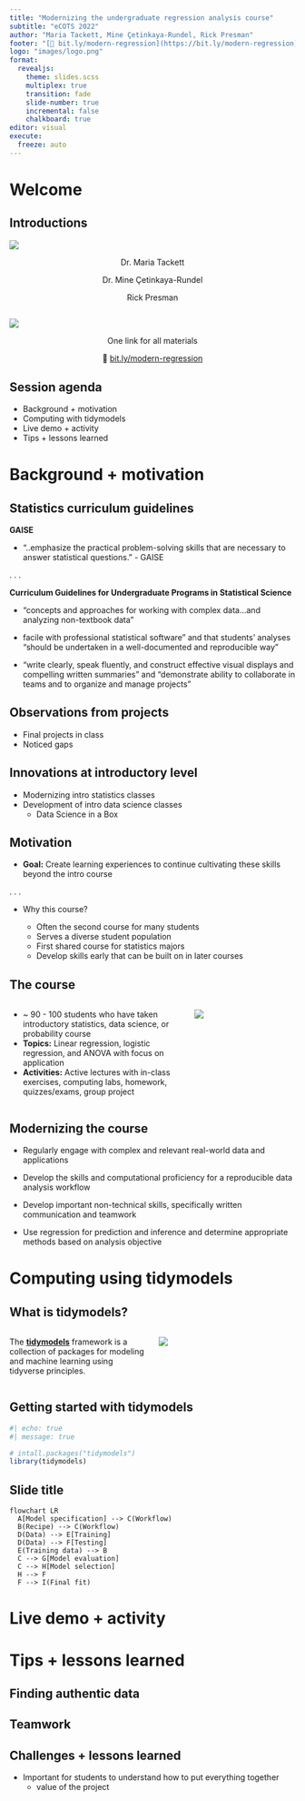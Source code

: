 ```yaml
---
title: "Modernizing the undergraduate regression analysis course"
subtitle: "eCOTS 2022"
author: "Maria Tackett, Mine Çetinkaya-Rundel, Rick Presman"
footer: "[🔗 bit.ly/modern-regression](https://bit.ly/modern-regression)"
logo: "images/logo.png"
format: 
  revealjs:
    theme: slides.scss
    multiplex: true
    transition: fade
    slide-number: true
    incremental: false 
    chalkboard: true
editor: visual
execute:
  freeze: auto
---
```


# Welcome

## Introductions

![](images/authors.png){fig-alt="Headshots of Maria Tackett, Mine Çetinkaya-Rundel, and Rick Presman" fig-align="center"}

::: {style="text-align: center;"}
Dr. Maria Tackett

Dr. Mine Çetinkaya-Rundel

Rick Presman
:::

## 

![](images/logo.png){fig-alt="Hex logo for workshop" fig-align="center"}

::: {style="text-align: center;"}
One link for all materials

🔗 [bit.ly/modern-regression](https://bit.ly/modern-regression)
:::

## Session agenda

-   Background + motivation
-   Computing with tidymodels
-   Live demo + activity
-   Tips + lessons learned

# Background + motivation

## Statistics curriculum guidelines {.smaller}

**GAISE**

-   "..emphasize the practical problem-solving skills that are necessary to answer statistical questions." - GAISE

. . .

**Curriculum Guidelines for Undergraduate Programs in Statistical Science**

-   "concepts and approaches for working with complex data...and analyzing non-textbook data"

-   facile with professional statistical software" and that students' analyses "should be undertaken in a well-documented and reproducible way"

-   "write clearly, speak fluently, and construct effective visual displays and compelling written summaries" and "demonstrate ability to collaborate in teams and to organize and manage projects"

## Observations from projects

-   Final projects in class
-   Noticed gaps

## Innovations at introductory level

-   Modernizing intro statistics classes
-   Development of intro data science classes
    -   Data Science in a Box

## Motivation

-   **Goal:** Create learning experiences to continue cultivating these skills beyond the intro course

. . .

-   Why this course?

    -   Often the second course for many students
    -   Serves a diverse student population
    -   First shared course for statistics majors
    -   Develop skills early that can be built on in later courses

## The course

::: columns
::: {.column width="60%"}
-   \~ 90 - 100 students who have taken introductory statistics, data science, or probability course
-   **Topics:** Linear regression, logistic regression, and ANOVA with focus on application
-   **Activities:** Active lectures with in-class exercises, computing labs, homework, quizzes/exams, group project
:::

::: {.column width="35%"}
![](images/sta210-sticker.png)
:::
:::

## Modernizing the course

-   Regularly engage with complex and relevant real-world data and applications

-   Develop the skills and computational proficiency for a reproducible data analysis workflow

-   Develop important non-technical skills, specifically written communication and teamwork

-   Use regression for prediction and inference and determine appropriate methods based on analysis objective

# Computing using tidymodels

## What is tidymodels?

::: columns
::: {.column width="50%"}
The [**tidymodels**](https://www.tidymodels.org/) framework is a collection of packages for modeling and machine learning using tidyverse principles.
:::

::: {.column width="50%"}
![](images/hello-tidymodels.png){fig-alt="Hex logos for tidymodels and a few of the packages in tidymodels" fig-align="center"}
:::
:::

## Getting started with tidymodels

```r
#| echo: true
#| message: true

# intall.packages("tidymodels")
library(tidymodels)
```

## Slide title

```mermaid
flowchart LR
  A[Model specification] --> C(Workflow)
  B(Recipe) --> C(Workflow)
  D(Data) --> E[Training]
  D(Data) --> F[Testing]
  E(Training data) --> B
  C --> G[Model evaluation]
  C --> H[Model selection]
  H --> F
  F --> I(Final fit)
```

# Live demo + activity

# Tips + lessons learned

## Finding authentic data

## Teamwork

## Challenges + lessons learned

-   Important for students to understand how to put everything together
    -   value of the project
